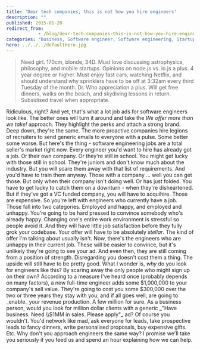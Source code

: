 ```yaml
---
title: 'Dear tech companies, this is not how you hire engineers'
description: ""
published: 2015-01-20
redirect_from: 
            - /blog/dear-tech-companies-this-is-not-how-you-hire-engineers/swizec/6643
categories: "Business, Software engineer, Software engineering, Startups"
hero: ../../../defaultHero.jpg
---
```


> Need girl. 170cm, blonde, 34D. Must love discussing astrophysics, philosophy, and mobile startups. Opinions on node.js vs. io.js a plus. 4 year degree or higher. Must enjoy fast cars, watching Netflix, and should understand why sprinklers have to be off at 3:32am every third Tuesday of the month. Dr. Who appreciation a plus. Will get free dinners, walks on the beach, and skydiving lessons in return. Subsidised travel when appropriate.

Ridiculous, right? And yet, that's what a lot job ads for software engineers look like. The better ones will turn it around and take the _We offer more than we take!_ approach. They highlight the perks and attach a strong brand. Deep down, they're the same. The more proactive companies hire legions of recruiters to send generic emails to everyone with a pulse. Some better some worse. But here's the thing - software engineering jobs are a total seller's market right now. Every engineer you'd want to hire has already got a job. Or their own company. Or they're still in school. You might get lucky with those still in school. They're juniors and don't know much about the industry. But you will scare them away with that list of requirements. And you'd have to train them anyway. Those with a company ... well you can get those. But only when their company isn't doing well. Or has just folded. You have to get lucky to catch them on a downturn - when they're disheartened. But if they've got a VC funded company, you will have to acquihire. Those are expensive. So you're left with engineers who currently have a job. Those fall into two categories. Employed and happy, and employed and unhappy. You're going to be hard pressed to convince somebody who's already happy. Changing one's entire work environment is stressful so people avoid it. And they will have little job satisfaction before they fully grok your codebase. Your offer will have to be absolutely _stellar_. The kind of offer I'm talking about usually isn't. Now, there's the engineers who are unhappy in their current job. These will be easier to convince, but it's unlikely they're going to see your ad. And even then, they are still coming from a position of strength. Disregarding you doesn't cost them a thing. The upside will still have to be pretty good. What I wonder is, _why_ do you look for engineers like this? By scaring away the only people who might sign up on their own? According to a measure I've heard once (probably depends on many factors), a new full-time engineer adds some $1,000,000 to your company's sell value. They're going to cost you some $300,000 over the two or three years they stay with you, and if all goes well, are going to _enable_ your revenue production. A few million for sure. As a business person, would you look for million dollar clients with a generic _"Have business. Need \\$1MM in sales. Please apply"_ ad? Of course you wouldn't. You'd network like mad, ask everyone for leads, take prospective leads to fancy dinners, write personalised proposals, buy expensive gifts. Etc. Why don't you approach engineers the same way? I promise we'll take you seriously if you feed us and spend an hour explaining how we can help.
